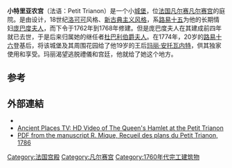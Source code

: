 {{coord|48.815639|N|2.109675|E|type:landmark_region:FR|format=dms|display=title}}
{{Infobox building
| name                = 小特里亞農宮
| image               = Petit_Trianon,_façades_sud_et_ouest_-_DSC_0284.jpg
| caption             = 小特里亞農宮的西立面
| building_type       = [[城堡|城堡]]
| architectural_style = 法國新古典主義（更準確地說是路易十五風格和路易十六風格）
| location            ={{FRA}}[[法蘭西島大區|法蘭西島大區]][[伊夫林省|伊夫林省]][[凡尔赛|凡尔赛]]
| client              = [[路易十五|路易十五]]
| coordinates         = 
| start_date          = 1762年
| completion_date     = 1768年
| floor_count         = 
| floor_area          = 
| architect           = {{le|昂热-雅克·加布里埃尔|Ange-Jacques Gabriel}}
}}
'''小特里亚农宫'''（法语：Petit Trianon）是一个小[[城堡|城堡]]，位[[法国|法国]][[凡尔赛|凡尔赛]][[凡尔赛宫|凡尔赛宫]]的庭院。是由{{le|昂热-雅克·加布里埃尔|Ange-Jacques Gabriel}}设计，18世纪[[洛可可|洛可可]]风格、[[新古典主义建筑|新古典主义风格]]，系[[路易十五|路易十五]]为他的长期情妇[[庞巴度夫人|庞巴度夫人]]，而下令于1762年到1768年修建。但是庞巴度夫人在其建成前四年就已去世，于是后来归属她的继任者[[杜巴利伯爵夫人|杜巴利伯爵夫人]]。在1774年，20岁的[[路易十六|路易十六]]登基后，将该城堡及其周围花园给了他19岁的王后[[玛丽·安托瓦内特|玛丽·安托瓦内特]]，供其独家使用和享受。玛丽渴望逃脱禮儀和宫廷，他就给了她这个地方。

==参考==
{{reflist}}


==外部連結==
{{commonscat}}
*{{Official website|http://en.chateauversailles.fr/discover/estate/estate-trianon/petit-trianon}}
*[https://web.archive.org/web/20120310220646/http://www.ancientplaces.tv/en/archive/1-season-1/11-hameau Ancient Places TV: HD Video of The Queen's Hamlet at the Petit Trianon]
*[https://web.archive.org/web/20130105032634/http://bibliotecaestense.beniculturali.it/info/img/i-mo-beu-alfa.%26.1.2.html PDF from the manuscript R. Mique, Recueil des plans du Petit Trianon, 1786]
{{Authority control}}
{{法国王宫}}
[[Category:法国宫殿|Category:法国宫殿]]
[[Category:凡尔赛宫|Category:凡尔赛宫]]
[[Category:1760年代完工建筑物|Category:1760年代完工建筑物]]